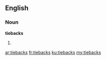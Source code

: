 ==English==

===Noun===
'''tiebacks'''

# {{plural of|[[tieback]]}}

[[ar:tiebacks]]
[[fr:tiebacks]]
[[ku:tiebacks]]
[[my:tiebacks]]